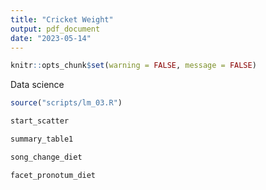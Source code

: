```yaml
---
title: "Cricket Weight"
output: pdf_document
date: "2023-05-14"
---
```


```r
knitr::opts_chunk$set(warning = FALSE, message = FALSE)

```

Data science

```r
source("scripts/lm_03.R")
```

```r

start_scatter

```

```r
summary_table1


```

```r

song_change_diet

```
```r

facet_pronotum_diet

```